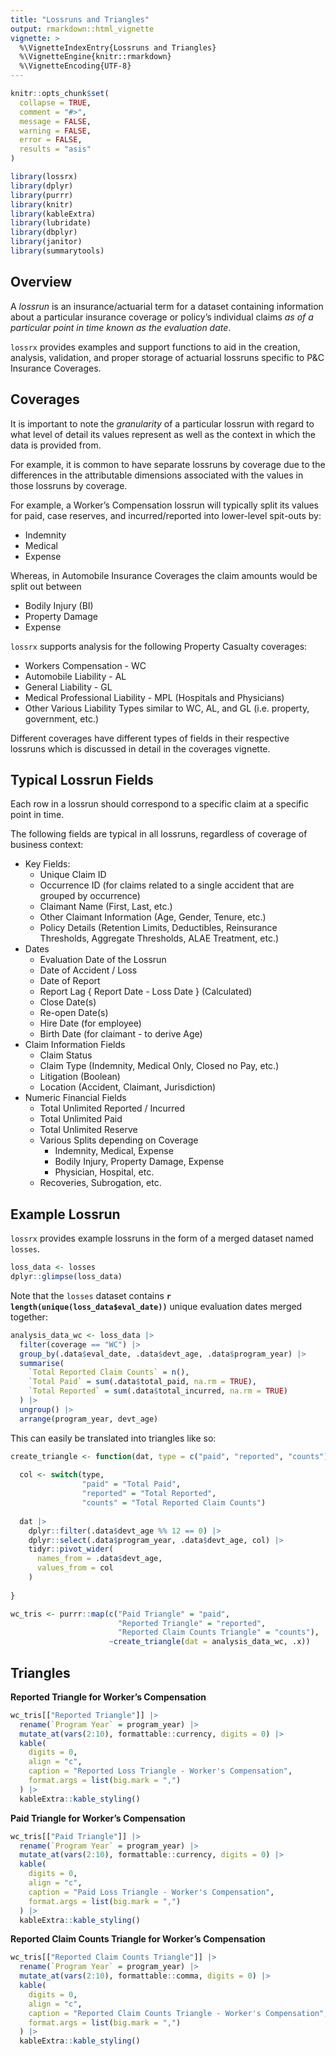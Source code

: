 ```yaml
---
title: "Lossruns and Triangles"
output: rmarkdown::html_vignette
vignette: >
  %\VignetteIndexEntry{Lossruns and Triangles}
  %\VignetteEngine{knitr::rmarkdown}
  %\VignetteEncoding{UTF-8}
---
```


```r
knitr::opts_chunk$set(
  collapse = TRUE,
  comment = "#>",
  message = FALSE,
  warning = FALSE,
  error = FALSE,
  results = "asis"
)
```

```r
library(lossrx)
library(dplyr)
library(purrr)
library(knitr)
library(kableExtra)
library(lubridate)
library(dbplyr)
library(janitor)
library(summarytools)
```

## Overview

A *lossrun* is an insurance/actuarial term for a dataset containing information 
about a particular insurance coverage or policy's individual claims *as of a 
particular point in time known as the evaluation date*.

`lossrx` provides examples and support functions to aid in the creation, 
analysis, validation, and proper storage of actuarial lossruns specific to 
P&C Insurance Coverages.

## Coverages

It is important to note the *granularity* of a particular lossrun with regard to 
what level of detail its values represent as well as the context in which the data 
is provided from. 

For example, it is common to have separate lossruns by coverage due to the differences in 
the attributable dimensions associated with the values in those lossruns by coverage.

For example, a Worker's Compensation lossrun will typically split its values for 
paid, case reserves, and incurred/reported into lower-level spit-outs by:

- Indemnity
- Medical
- Expense

Whereas, in Automobile Insurance Coverages the claim amounts would be split out between 

- Bodily Injury (BI)
- Property Damage
- Expense

`lossrx` supports analysis for the following Property Casualty coverages:

+ Workers Compensation - WC
+ Automobile Liability - AL
+ General Liability - GL
+ Medical Professional Liability - MPL (Hospitals and Physicians)
+ Other Various Liability Types similar to WC, AL, and GL (i.e. property, government, etc.)

Different coverages have different types of fields in their respective lossruns 
which is discussed in detail in the coverages vignette.

## Typical Lossrun Fields

Each row in a lossrun should correspond to a specific claim at a specific 
point in time.

The following fields are typical in all lossruns, regardless of coverage of 
business context:

+ Key Fields:
  - Unique Claim ID
  - Occurrence ID (for claims related to a single accident that are grouped by occurrence)
  - Claimant Name (First, Last, etc.)
  - Other Claimant Information (Age, Gender, Tenure, etc.)
  - Policy Details (Retention Limits, Deductibles, Reinsurance Thresholds, Aggregate Thresholds, ALAE Treatment, etc.)

+ Dates
  - Evaluation Date of the Lossrun
  - Date of Accident / Loss
  - Date of Report
  - Report Lag { Report Date - Loss Date } (Calculated)
  - Close Date(s)
  - Re-open Date(s)
  - Hire Date (for employee)
  - Birth Date (for claimant - to derive Age)

+ Claim Information Fields
  - Claim Status
  - Claim Type (Indemnity, Medical Only, Closed no Pay, etc.)
  - Litigation (Boolean)
  - Location (Accident, Claimant, Jurisdiction)

+ Numeric Financial Fields
  - Total Unlimited Reported / Incurred
  - Total Unlimited Paid
  - Total Unlimited Reserve
  - Various Splits depending on Coverage
      + Indemnity, Medical, Expense
      + Bodily Injury, Property Damage, Expense
      + Physician, Hospital, etc.
  - Recoveries, Subrogation, etc.

## Example Lossrun

`lossrx` provides example lossruns in the form of a merged dataset named `losses`. 

```r
loss_data <- losses
dplyr::glimpse(loss_data)
```

Note that the `losses` dataset contains **`r length(unique(loss_data$eval_date))`** 
unique evaluation dates merged together:

```r
analysis_data_wc <- loss_data |>
  filter(coverage == "WC") |>
  group_by(.data$eval_date, .data$devt_age, .data$program_year) |>
  summarise(
    `Total Reported Claim Counts` = n(),
    `Total Paid` = sum(.data$total_paid, na.rm = TRUE),
    `Total Reported` = sum(.data$total_incurred, na.rm = TRUE)
  ) |>
  ungroup() |>
  arrange(program_year, devt_age)
```

This can easily be translated into triangles like so:

```r
create_triangle <- function(dat, type = c("paid", "reported", "counts")) {
  
  col <- switch(type,
                "paid" = "Total Paid",
                "reported" = "Total Reported",
                "counts" = "Total Reported Claim Counts")
  
  dat |>
    dplyr::filter(.data$devt_age %% 12 == 0) |>
    dplyr::select(.data$program_year, .data$devt_age, col) |>
    tidyr::pivot_wider(
      names_from = .data$devt_age,
      values_from = col
    )
  
}

wc_tris <- purrr::map(c("Paid Triangle" = "paid",
                        "Reported Triangle" = "reported",
                        "Reported Claim Counts Triangle" = "counts"),
                      ~create_triangle(dat = analysis_data_wc, .x))
```

## Triangles

**Reported Triangle for Worker's Compensation**

```r
wc_tris[["Reported Triangle"]] |>
  rename(`Program Year` = program_year) |>
  mutate_at(vars(2:10), formattable::currency, digits = 0) |>
  kable(
    digits = 0, 
    align = "c", 
    caption = "Reported Loss Triangle - Worker's Compensation",
    format.args = list(big.mark = ",")
  ) |>
  kableExtra::kable_styling()
```

**Paid Triangle for Worker's Compensation**

```r
wc_tris[["Paid Triangle"]] |>
  rename(`Program Year` = program_year) |>
  mutate_at(vars(2:10), formattable::currency, digits = 0) |>
  kable(
    digits = 0, 
    align = "c", 
    caption = "Paid Loss Triangle - Worker's Compensation",
    format.args = list(big.mark = ",")
  ) |>
  kableExtra::kable_styling()
```

**Reported Claim Counts Triangle for Worker's Compensation**

```r
wc_tris[["Reported Claim Counts Triangle"]] |>
  rename(`Program Year` = program_year) |>
  mutate_at(vars(2:10), formattable::comma, digits = 0) |>
  kable(
    digits = 0, 
    align = "c", 
    caption = "Reported Claim Counts Triangle - Worker's Compensation",
    format.args = list(big.mark = ",")
  ) |>
  kableExtra::kable_styling()
```
